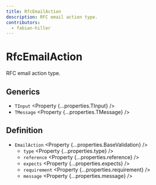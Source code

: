 ```yaml
---
title: RfcEmailAction
description: RFC email action type.
contributors:
  - fabian-hiller
---
```



# RfcEmailAction

RFC email action type.

## Generics

- `TInput` <Property {...properties.TInput} />
- `TMessage` <Property {...properties.TMessage} />

## Definition

- `EmailAction` <Property {...properties.BaseValidation} />
  - `type` <Property {...properties.type} />
  - `reference` <Property {...properties.reference} />
  - `expects` <Property {...properties.expects} />
  - `requirement` <Property {...properties.requirement} />
  - `message` <Property {...properties.message} />

